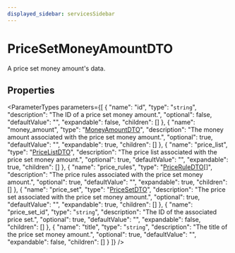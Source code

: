 ```yaml
---
displayed_sidebar: servicesSidebar
---
```



# PriceSetMoneyAmountDTO

A price set money amount's data.

## Properties

<ParameterTypes parameters={[
  {
    "name": "id",
    "type": "`string`",
    "description": "The ID of a price set money amount.",
    "optional": false,
    "defaultValue": "",
    "expandable": false,
    "children": []
  },
  {
    "name": "money_amount",
    "type": "[MoneyAmountDTO](services.MoneyAmountDTO.mdx)",
    "description": "The money amount associated with the price set money amount.",
    "optional": true,
    "defaultValue": "",
    "expandable": true,
    "children": []
  },
  {
    "name": "price_list",
    "type": "[PriceListDTO](services.PriceListDTO.mdx)",
    "description": "The price list associated with the price set money amount.",
    "optional": true,
    "defaultValue": "",
    "expandable": true,
    "children": []
  },
  {
    "name": "price_rules",
    "type": "[PriceRuleDTO](services.PriceRuleDTO.mdx)[]",
    "description": "The price rules associated with the price set money amount.",
    "optional": true,
    "defaultValue": "",
    "expandable": true,
    "children": []
  },
  {
    "name": "price_set",
    "type": "[PriceSetDTO](services.PriceSetDTO.mdx)",
    "description": "The price set associated with the price set money amount.",
    "optional": true,
    "defaultValue": "",
    "expandable": true,
    "children": []
  },
  {
    "name": "price_set_id",
    "type": "`string`",
    "description": "The ID of the associated price set.",
    "optional": true,
    "defaultValue": "",
    "expandable": false,
    "children": []
  },
  {
    "name": "title",
    "type": "`string`",
    "description": "The title of the price set money amount.",
    "optional": true,
    "defaultValue": "",
    "expandable": false,
    "children": []
  }
]} />
